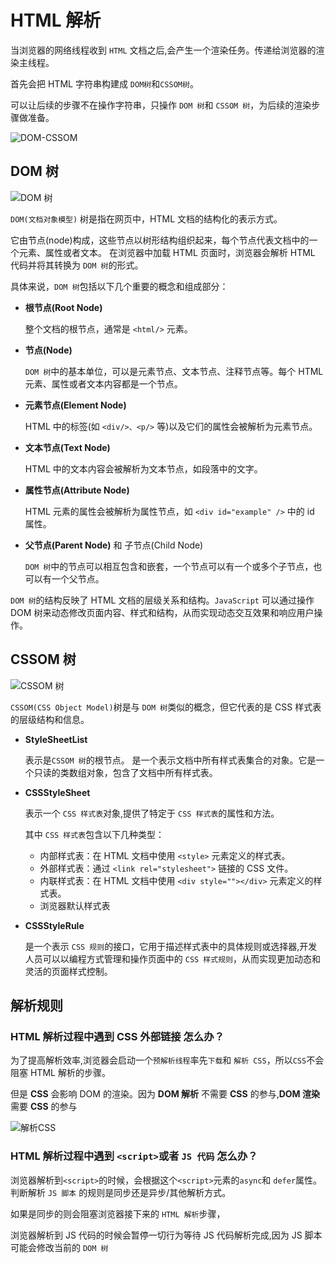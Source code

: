 # HTML 解析

当浏览器的网络线程收到 `HTML` 文档之后,会产生一个渲染任务。传递给浏览器的渲染主线程。

首先会把 HTML 字符串构建成 `DOM树`和`CSSOM树`。

可以让后续的步骤不在操作字符串，只操作 `DOM 树`和 `CSSOM 树`，为后续的渲染步骤做准备。

![DOM-CSSOM](./images/Snipaste_2024-07-06_22-35-27.png)

## DOM 树

![DOM 树](./images/Snipaste_2024-07-07_23-57-04.png)

`DOM(文档对象模型)` 树是指在网页中，HTML 文档的结构化的表示方式。

它由节点(node)构成，这些节点以树形结构组织起来，每个节点代表文档中的一个元素、属性或者文本。
在浏览器中加载 HTML 页面时，浏览器会解析 HTML 代码并将其转换为 `DOM 树`的形式。

具体来说，`DOM 树`包括以下几个重要的概念和组成部分：

- **根节点(Root Node)**

  整个文档的根节点，通常是 `<html/>` 元素。

- **节点(Node)**

  `DOM 树`中的基本单位，可以是元素节点、文本节点、注释节点等。每个 HTML 元素、属性或者文本内容都是一个节点。

- **元素节点(Element Node)**

  HTML 中的标签(如 `<div/>、<p/>` 等)以及它们的属性会被解析为元素节点。

- **文本节点(Text Node)**

  HTML 中的文本内容会被解析为文本节点，如段落中的文字。

- **属性节点(Attribute Node)**

  HTML 元素的属性会被解析为属性节点，如 `<div id="example" />` 中的 id 属性。

- **父节点(Parent Node)** 和 子节点(Child Node)

  `DOM 树`中的节点可以相互包含和嵌套，一个节点可以有一个或多个子节点，也可以有一个父节点。

`DOM 树`的结构反映了 HTML 文档的层级关系和结构。`JavaScript` 可以通过操作 DOM 树来动态修改页面内容、样式和结构，从而实现动态交互效果和响应用户操作。

## CSSOM 树

![CSSOM 树](./images/Snipaste_2024-07-07_23-58-34.png)

`CSSOM(CSS Object Model)`树是与 `DOM 树`类似的概念，但它代表的是 CSS 样式表的层级结构和信息。

- **StyleSheetList**

  表示是`CSSOM 树`的根节点。 是一个表示文档中所有样式表集合的对象。它是一个只读的类数组对象，包含了文档中所有样式表。

- **CSSStyleSheet**

  表示一个 `CSS 样式表`对象,提供了特定于 `CSS 样式表`的属性和方法。

  其中 `CSS 样式表`包含以下几种类型：

  - 内部样式表：在 HTML 文档中使用 `<style>` 元素定义的样式表。
  - 外部样式表：通过 `<link rel="stylesheet">` 链接的 CSS 文件。
  - 内联样式表：在 HTML 文档中使用 `<div style=""></div>` 元素定义的样式表。
  - 浏览器默认样式表

- **CSSStyleRule**

  是一个表示 `CSS 规则`的接口，它用于描述样式表中的具体规则或选择器,开发人员可以以编程方式管理和操作页面中的 `CSS 样式规则`，从而实现更加动态和灵活的页面样式控制。

## 解析规则

### HTML 解析过程中遇到 CSS 外部链接 怎么办？

为了提高解析效率,浏览器会启动一个`预解析线程`率先`下载`和 `解析 CSS`，所以`CSS`不会阻塞 HTML 解析的步骤。

但是 **CSS** 会影响 DOM 的渲染。因为 **DOM 解析** 不需要 **CSS** 的参与,**DOM 渲染** 需要 **CSS** 的参与

![解析CSS](./images/Snipaste_2024-07-08_00-43-41.png)

### HTML 解析过程中遇到 `<script>`或者 `JS 代码` 怎么办？

浏览器解析到`<script>`的时候，会根据这个`<script>`元素的`async`和 `defer`属性。判断解析 `JS 脚本` 的规则是同步还是异步/其他解析方式。

如果是同步的则会阻塞浏览器接下来的 `HTML 解析`步骤，

浏览器解析到 JS 代码的时候会暂停一切行为等待 JS 代码解析完成,因为 JS 脚本可能会修改当前的 `DOM 树`
